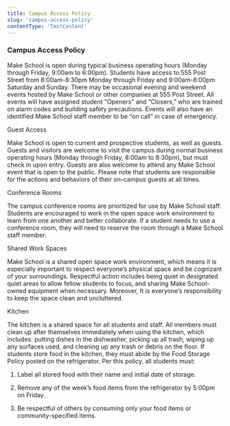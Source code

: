 ```yaml
---
title: Campus Access Policy
slug: 'campus-access-policy'
contentType: 'TextContent'
---
```


### Campus Access Policy

Make School is open during typical business operating hours (Monday through Friday, 9:00am to
6:00pm). Students have access to 555 Post Street from 8:00am-8:30pm Monday through Friday and
9:00am-8:00pm Saturday and Sunday. There may be occasional evening and weekend events hosted by Make
School or other companies at 555 Post Street. All events will have assigned student "Openers" and
“Closers,” who are trained on alarm codes and building safety precautions. Events will also have an
identified Make School staff member to be “on call” in case of emergency.

Guest Access

Make School is open to current and prospective students, as well as guests. Guests and visitors are
welcome to visit the campus during normal business operating hours (Monday through Friday, 8:00am to
8:30pm), but must check in upon entry. Guests are also welcome to attend any Make School event that
is open to the public. Please note that students are responsible for the actions and behaviors of
their on-campus guests at all times.

Conference Rooms

The campus conference rooms are prioritized for use by Make School staff. Students are encouraged to
work in the open space work environment to learn from one another and better collaborate. If a
student needs to use a conference room, they will need to reserve the room through a Make School
staff member.

Shared Work Spaces

Make School is a shared open space work environment, which means it is especially important to
respect everyone’s physical space and be cognizant of your surroundings. Respectful action includes
being quiet in designated quiet areas to allow fellow students to focus, and sharing Make
School-owned equipment when necessary. Moreover, It is everyone’s responsibility to keep the space
clean and uncluttered.

Kitchen

The kitchen is a shared space for all students and staff. All members must clean up after themselves
immediately when using the kitchen, which includes: putting dishes in the dishwasher, picking up all
trash, wiping up any surfaces used, and cleaning up any trash or debris on the floor. If students
store food in the kitchen, they must abide by the Food Storage Policy posted on the refrigerator.
Per this policy, all students must:

1. Label all stored food with their name and initial date of storage.

2. Remove any of the week’s food items from the refrigerator by 5:00pm on Friday.

3. Be respectful of others by consuming only your food items or community-specified items.
